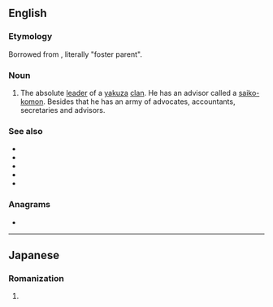 ==English==

===Etymology===
Borrowed from {{bor|en|ja|親分}}, literally "foster parent".

===Noun===
{{en-noun|s|oyabun}}

# The absolute [[leader]] of a [[yakuza]] [[clan]]. He has an advisor called a [[saiko-komon]]. Besides that he has an army of advocates, accountants, secretaries and advisors.

===See also===
* {{l|en|yakuza}}
* {{l|en|waka gashira}}
* {{l|en|shatei}}
* {{l|en|shatei gashira}}
* {{l|en|kyodai}}

===Anagrams===
* {{anagrams|en|a=abnouy|banuyo}}

----

==Japanese==

===Romanization===
{{ja-romaji}}

# {{ja-romanization of|おやぶん}}